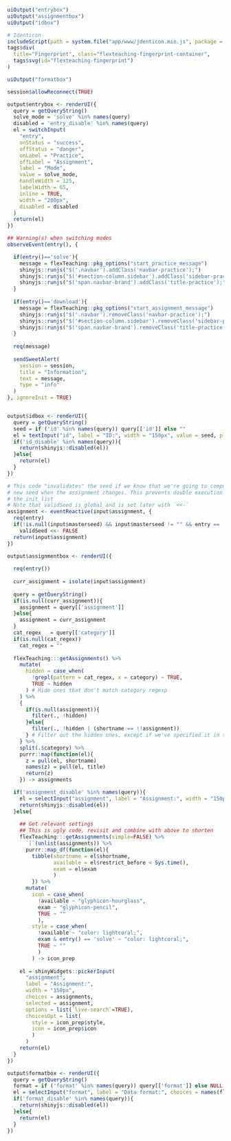 
```r
uiOutput("entrybox")
uiOutput("assignmentbox")
uiOutput("idbox")

# Identicon
includeScript(path = system.file("app/www/jdenticon.min.js", package = "flexTeaching"))
tags$div(
  title="Fingerprint", class="flexteaching-fingerprint-container",
  tags$svg(id="flexteaching-fingerprint")
)

uiOutput("formatbox")
```

```r

session$allowReconnect(TRUE)

output$entrybox <- renderUI({
  query = getQueryString()
  solve_mode = 'solve' %in% names(query)
  disabled = 'entry_disable' %in% names(query)
  el = switchInput(
    "entry",
    onStatus = "success", 
    offStatus = "danger",
    onLabel = "Practice",
    offLabel = "Assignment",
    label = "Mode",
    value = solve_mode,
    handleWidth = 125,
    labelWidth = 65,
    inline = TRUE,
    width = "200px",
    disabled = disabled
  )
  return(el)
})

## Warning(s) when switching modes
observeEvent(entry(), {

  if(entry()=='solve'){
    message = flexTeaching::pkg_options("start_practice_message")
    shinyjs::runjs("$('.navbar').addClass('navbar-practice');")
    shinyjs::runjs("$('#section-column.sidebar').addClass('sidebar-practice');")
    shinyjs::runjs("$('span.navbar-brand').addClass('title-practice');")
  }
  
  if(entry()=='download'){
    message = flexTeaching::pkg_options("start_assignment_message")
    shinyjs::runjs("$('.navbar').removeClass('navbar-practice');")
    shinyjs::runjs("$('#section-column.sidebar').removeClass('sidebar-practice');")
    shinyjs::runjs("$('span.navbar-brand').removeClass('title-practice');")
  }
  
  req(message)
  
  sendSweetAlert(
    session = session,
    title = "Information",
    text = message,
    type = "info"
  )
}, ignoreInit = TRUE)


output$idbox <- renderUI({
  query = getQueryString()
  seed = if ('id' %in% names(query)) query[['id']] else ""
  el = textInput("id", label = "ID:", width = "150px", value = seed, placeholder = "Your ID")
  if('id_disable' %in% names(query)){
    return(shinyjs::disabled(el))
  }else{
    return(el)
  }
})

# This code "invalidates" the seed if we know that we're going to compute
# new seed when the assignment changes. This prevents double execution of 
# the init_list
# Note that validSeed is global and is set later with `<<-`
assignment <- eventReactive(input$assignment, {
  req(entry)
  if(!is.null(input$masterseed) && input$masterseed != "" && entry == 'solve')
    validSeed <<- FALSE
  return(input$assignment)
})

output$assignmentbox <- renderUI({
  
  req(entry())
  
  curr_assignment = isolate(input$assignment)
  
  query = getQueryString()
  if(is.null(curr_assignment)){
    assignment = query[['assignment']]
  }else{
    assignment = curr_assignment
  }
  cat_regex   = query[['category']]
  if(is.null(cat_regex))
    cat_regex = ""
  
  flexTeaching:::getAssignments() %>%
    mutate(
      hidden = case_when(
        !grepl(pattern = cat_regex, x = category) ~ TRUE,
        TRUE ~ hidden
      ) # Hide ones that don't match category regexp
    ) %>%
    {
      if(is.null(assignment)){
        filter(., !hidden)
      }else{
        filter(., !hidden | (shortname == !!assignment))
      } # Filter out the hidden ones, except if we've specified it in the query string
    } %>%
    split(.$category) %>%
    purrr::map(function(el){
      z = pull(el, shortname)
      names(z) = pull(el, title)
      return(z)
    }) -> assignments

  if('assignment_disable' %in% names(query)){
    el = selectInput("assignment", label = "Assignment:", width = "150px", choices = assignments, selected = assignment)
    return(shinyjs::disabled(el))
  }else{
    
    ## Get relevant settings
    ## This is ugly code, revisit and combine with above to shorten
    flexTeaching:::getAssignments(simple=FALSE) %>% 
      `[`(unlist(assignments)) %>%
      purrr::map_df(function(el){
        tibble(shortname = el$shortname,
               available = el$restrict_before < Sys.time(),
               exam = el$exam
               )
        }) %>%
      mutate(
        icon = case_when(
          !available ~ "glyphicon-hourglass",
          exam ~ "glyphicon-pencil",
          TRUE ~ ""
          ),
        style = case_when(
          !available ~ "color: lightcoral;",
          exam & entry() == 'solve' ~ "color: lightcoral;",
          TRUE ~ ""
          )
        ) -> icon_prep
    
    el = shinyWidgets::pickerInput(
      "assignment", 
      label = "Assignment:", 
      width = "150px", 
      choices = assignments,
      selected = assignment,
      options = list(`live-search`=TRUE),
      choicesOpt = list(
        style = icon_prep$style,
        icon = icon_prep$icon
        )
      )
    return(el)
  }
})

output$formatbox <- renderUI({
  query = getQueryString()
  format = if ('format' %in% names(query)) query[['format']] else NULL
  el = selectInput("format", label = "Data format:", choices = names(flexTeaching:::formats), selected = format)
  if('format_disable' %in% names(query)){
    return(shinyjs::disabled(el))
  }else{
    return(el)
  }
})


```
